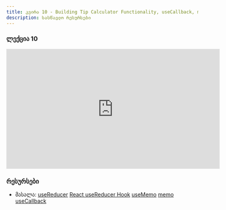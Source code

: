 ```yaml
---
title: კვირა 10 - Building Tip Calculator Functionality, useCallback, memo, useMemo
description: სასწავლო რესურსები
---
```


### ლექცია 10
<iframe width="560" height="315" src="https://www.youtube.com/embed/fhxiktmbmUM?si=rKolr6EfGIBJ8sJu" title="YouTube video player" frameBorder="0" allow="accelerometer; autoplay; clipboard-write; encrypted-media; gyroscope; picture-in-picture; web-share" allowFullScreen></iframe>

### რესურსები

- მასალა: [useReducer](https://react.dev/reference/react/useReducer)
[React useReducer Hook](https://www.w3schools.com/react/react_usereducer.asp)
[useMemo](https://react.dev/reference/react/useMemo)
[memo](https://react.dev/reference/react/memo)
[useCallback](https://react.dev/reference/react/useCallback)

